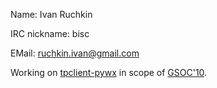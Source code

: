 Name: Ivan Ruchkin

IRC nickname: bisc

EMail: [mailto:ruchkin.ivan@gmail.com ruchkin.ivan@gmail.com]

Working on [[tpclient-pywx|tpclient-pywx]] in scope of [[Google Summer of Code/Proposals2010/bisc proposal | GSOC'10]].